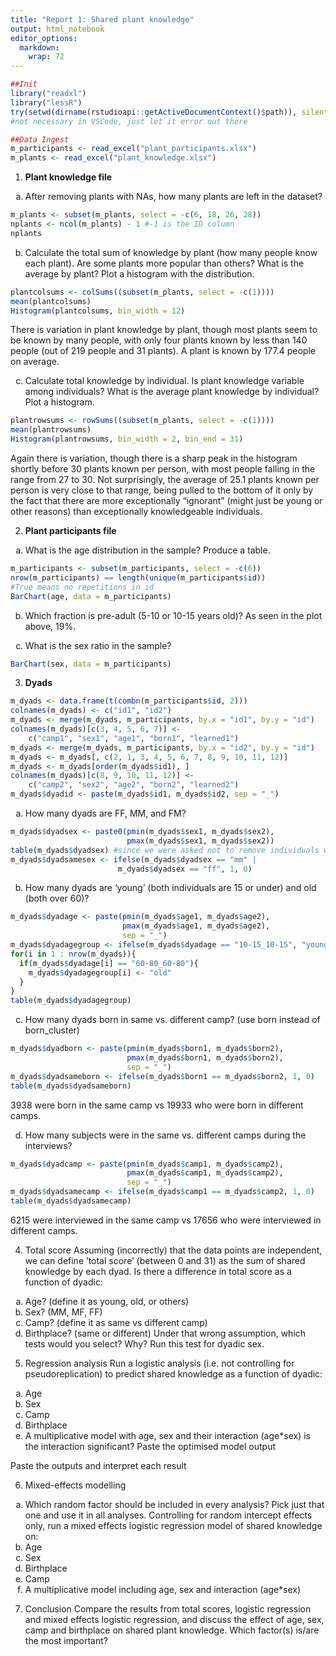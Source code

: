 ```yaml
---
title: "Report 1: Shared plant knowledge"
output: html_notebook
editor_options: 
  markdown: 
    wrap: 72
---
```

```r
##Init
library("readxl")
library("lessR")
try(setwd(dirname(rstudioapi::getActiveDocumentContext()$path)), silent = TRUE)
#not necessary in VSCode, just let it error out there

##Data Ingest
m_participants <- read_excel("plant_participants.xlsx")
m_plants <- read_excel("plant_knowledge.xlsx")
```


1)  **Plant knowledge file**

```{=html}
<!-- -->
```
a)  After removing plants with NAs, how many plants are left in the
    dataset?
```r
m_plants <- subset(m_plants, select = -c(6, 18, 26, 28))
nplants <- ncol(m_plants) - 1 #-1 is the ID column
nplants
```
    
b)  Calculate the total sum of knowledge by plant (how many people know
    each plant). Are some plants more popular than others? What is the
    average by plant? Plot a histogram with the distribution.
```r
plantcolsums <- colSums((subset(m_plants, select = -c(1))))
mean(plantcolsums)
Histogram(plantcolsums, bin_width = 12)
```
  There is variation in plant knowledge by plant, though most plants seem to be known by many people, with only four plants known by less than 140 people (out of 219 people and 31 plants). A plant is known by 177.4 people on average.
    
c)  Calculate total knowledge by individual. Is plant knowledge variable
    among individuals? What is the average plant knowledge by
    individual? Plot a histogram.
```r
plantrowsums <- rowSums((subset(m_plants, select = -c(1))))
mean(plantrowsums)
Histogram(plantrowsums, bin_width = 2, bin_end = 31)
```
  Again there is variation, though there is a sharp peak in the histogram shortly before 30 plants known per person, with most people falling in the range from 27 to 30. Not surprisingly, the average of 25.1 plants known per person is very close to that range, being pulled to the bottom of it only by the fact that there are more exceptionally "ignorant" (might just be young or other reasons) than exceptionally knowledgeable individuals.
    

```{=html}
<!-- -->
```
2)  **Plant participants file**

```{=html}
<!-- -->
```
a)  What is the age distribution in the sample? Produce a table.
```r
m_participants <- subset(m_participants, select = -c(6))
nrow(m_participants) == length(unique(m_participants$id))
#True means no repetitions in id
BarChart(age, data = m_participants)
```

b)  Which fraction is pre-adult (5-10 or 10-15 years old)?
As seen in the plot above, 19%.

c)  What is the sex ratio in the sample?
```r
BarChart(sex, data = m_participants)
```


```{=html}
<!-- -->
```
3)  **Dyads**

```{=html}
<!-- -->
```
```r
m_dyads <- data.frame(t(combn(m_participants$id, 2)))
colnames(m_dyads) <- c("id1", "id2")
m_dyads <- merge(m_dyads, m_participants, by.x = "id1", by.y = "id")
colnames(m_dyads)[c(3, 4, 5, 6, 7)] <-
    c("camp1", "sex1", "age1", "born1", "learned1")
m_dyads <- merge(m_dyads, m_participants, by.x = "id2", by.y = "id")
m_dyads <- m_dyads[, c(2, 1, 3, 4, 5, 6, 7, 8, 9, 10, 11, 12)]
m_dyads <- m_dyads[order(m_dyads$id1), ]
colnames(m_dyads)[c(8, 9, 10, 11, 12)] <-
    c("camp2", "sex2", "age2", "born2", "learned2")
m_dyads$dyadid <- paste(m_dyads$id1, m_dyads$id2, sep = "_")
```

a)  How many dyads are FF, MM, and FM?
```r
m_dyads$dyadsex <- paste0(pmin(m_dyads$sex1, m_dyads$sex2),
                          pmax(m_dyads$sex1, m_dyads$sex2))
table(m_dyads$dyadsex) #since we were asked not to remove individuals with NAs, I'll just ignore everything that contains an NA
m_dyads$dyadsamesex <- ifelse(m_dyads$dyadsex == "mm" |
                        m_dyads$dyadsex == "ff", 1, 0)
```

b)  How many dyads are 'young' (both individuals are 15 or under) and
    old (both over 60)?
```r
m_dyads$dyadage <- paste(pmin(m_dyads$age1, m_dyads$age2),
                         pmax(m_dyads$age1, m_dyads$age2),
                         sep = "_")
m_dyads$dyadagegroup <- ifelse(m_dyads$dyadage == "10-15_10-15", "young", "other")
for(i in 1 : nrow(m_dyads)){
  if(m_dyads$dyadage[i] == "60-80_60-80"){
    m_dyads$dyadagegroup[i] <- "old"
  }
}
table(m_dyads$dyadagegroup)
```
    
c)  How many dyads born in same vs. different camp? (use born instead of
    born_cluster)
```r
m_dyads$dyadborn <- paste(pmin(m_dyads$born1, m_dyads$born2),
                          pmax(m_dyads$born1, m_dyads$born2),
                          sep = "_")
m_dyads$dyadsameborn <- ifelse(m_dyads$born1 == m_dyads$born2, 1, 0)
table(m_dyads$dyadsameborn)
```
3938 were born in the same camp vs 19933 who were born in different camps.
    
d)  How many subjects were in the same vs. different camps during the
    interviews?
```r
m_dyads$dyadcamp <- paste(pmin(m_dyads$camp1, m_dyads$camp2),
                          pmax(m_dyads$camp1, m_dyads$camp2),
                          sep = "_")
m_dyads$dyadsamecamp <- ifelse(m_dyads$camp1 == m_dyads$camp2, 1, 0)
table(m_dyads$dyadsamecamp)
```
6215 were interviewed in the same camp vs 17656 who were interviewed in different camps.
    

```{=html}
<!-- -->
```
4)  Total score Assuming (incorrectly) that the data points are
    independent, we can define 'total score' (between 0 and 31) as the
    sum of shared knowledge by each dyad. Is there a difference in total
    score as a function of dyadic:

```{=html}
<!-- -->
```
a)  Age? (define it as young, old, or others)
b)  Sex? (MM, MF, FF)
c)  Camp? (define it as same vs different camp)
d)  Birthplace? (same or different) Under that wrong assumption, which
    tests would you select? Why? Run this test for dyadic sex.

```{=html}
<!-- -->
```
5)  Regression analysis Run a logistic analysis (i.e. not controlling
    for pseudoreplication) to predict shared knowledge as a function of
    dyadic:

```{=html}
<!-- -->
```
a)  Age
b)  Sex
c)  Camp
d)  Birthplace
e)  A multiplicative model with age, sex and their interaction
    (age\*sex) is the interaction significant? Paste the optimised model
    output

  Paste the outputs and interpret each result

6)  Mixed-effects modelling

```{=html}
<!-- -->
```
a)  Which random factor should be included in every analysis? Pick just
    that one and use it in all analyses. Controlling for random
    intercept effects only, run a mixed effects logistic regression
    model of shared knowledge on:
b)  Age
c)  Sex
d)  Birthplace
e)  Camp
f)  A multiplicative model including age, sex and interaction (age\*sex)

```{=html}
<!-- -->
```
7)  Conclusion Compare the results from total scores, logistic
    regression and mixed effects logistic regression, and discuss the
    effect of age, sex, camp and birthplace on shared plant knowledge.
    Which factor(s) is/are the most important?

```r

```
